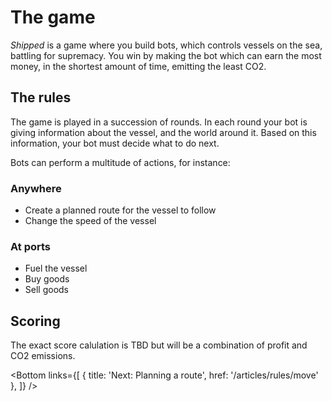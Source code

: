 
# The game

_Shipped_ is a game where you build bots, which controls vessels on the sea, battling for supremacy. You win by making the bot which can earn the most money, in the shortest amount of time, emitting the least CO2.

## The rules

The game is played in a succession of rounds. In each round your bot is giving information about the vessel, and the world around it. Based on this information, your bot must decide what to do next.

Bots can perform a multitude of actions, for instance:

### Anywhere
- Create a planned route for the vessel to follow
- Change the speed of the vessel

### At ports
- Fuel the vessel
- Buy goods 
- Sell goods 

## Scoring

The exact score calulation is TBD but will be a combination of profit and CO2 emissions.

<Bottom
  links={[
    { title: 'Next: Planning a route', href: '/articles/rules/move' },
  ]}
/>